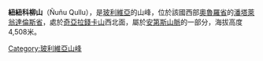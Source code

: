 {{Coord|18|11|46|S|66|50|53|W|display=title}}

'''紐紐科柳山'''（Ñuñu Qullu），是[[玻利維亞|玻利維亞]]的山峰，位於該國西部[[奧魯羅省|奧魯羅省]]的[[潘塔萊翁達倫斯省|潘塔萊翁達倫斯省]]，處於[[奇亞拉錢卡山|奇亞拉錢卡山]]西北面，屬於[[安第斯山脈|安第斯山脈]]的一部分，海拔高度4,508米。

{{Bolivia-geo-stub}}
[[Category:玻利維亞山峰|Category:玻利維亞山峰]]